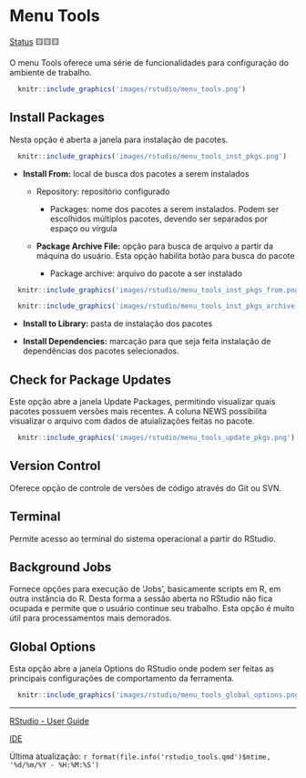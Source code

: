 # Menu Tools

[Status](convencoes.html#status-do-material) 🟨🟨🟨

O menu Tools oferece uma série de funcionalidades para configuração do ambiente de trabalho.

```r
  knitr::include_graphics('images/rstudio/menu_tools.png')
```

## Install Packages

Nesta opção é aberta a janela para instalação de pacotes.

```r
  knitr::include_graphics('images/rstudio/menu_tools_inst_pkgs.png')
```

-   **Install From:** local de busca dos pacotes a serem instalados

    -   Repository: repositório configurado

        -   Packages: nome dos pacotes a serem instalados. Podem ser escolhidos múltiplos pacotes, devendo ser separados por espaço ou vírgula

    -   **Package Archive File:** opção para busca de arquivo a partir da máquina do usuário. Esta opção habilita botão para busca do pacote

        -   Package archive: arquivo do pacote a ser instalado

```r
  knitr::include_graphics('images/rstudio/menu_tools_inst_pkgs_from.png')
```

```r
  knitr::include_graphics('images/rstudio/menu_tools_inst_pkgs_archive.png')
```

-   **Install to Library:** pasta de instalação dos pacotes

-   **Install Dependencies:** marcação para que seja feita instalação de dependências dos pacotes selecionados.

## Check for Package Updates

Este opção abre a janela Update Packages, permitindo visualizar quais pacotes possuem versões mais recentes. A coluna NEWS possibilita visualizar o arquivo com dados de atuializações feitas no pacote.

```r
  knitr::include_graphics('images/rstudio/menu_tools_update_pkgs.png')
```

## Version Control

Oferece opção de controle de versões de código através do Git ou SVN.

## Terminal

Permite acesso ao terminal do sistema operacional a partir do RStudio.

## Background Jobs

Fornece opções para execução de 'Jobs', basicamente scripts em R, em outra instância do R. Desta forma a sessão aberta no RStudio não fica ocupada e permite que o usuário continue seu trabalho. Esta opção é muito útil para processamentos mais demorados.

## Global Options

Esta opção abre a janela Options do RStudio onde podem ser feitas as principais configurações de comportamento da ferramenta.

```r
  knitr::include_graphics('images/rstudio/menu_tools_global_options.png')
```

------------------------------------------------------------------------

[RStudio - User Guide](https://docs.posit.co/ide/user/)

[IDE](https://en.wikipedia.org/wiki/Integrated_development_environment)

Última atualização: `r format(file.info('rstudio_tools.qmd')$mtime, '%d/%m/%Y - %H:%M:%S')`
